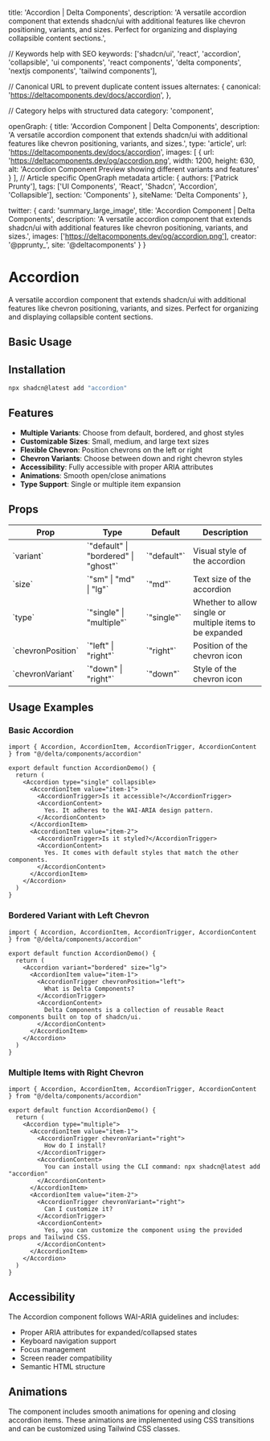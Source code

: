   title: 'Accordion | Delta Components',
  description: 'A versatile accordion component that extends shadcn/ui with additional features like chevron positioning, variants, and sizes. Perfect for organizing and displaying collapsible content sections.',

  // Keywords help with SEO
  keywords: ['shadcn/ui', 'react', 'accordion', 'collapsible', 'ui components', 'react components', 'delta components', 'nextjs components', 'tailwind components'],

  // Canonical URL to prevent duplicate content issues
  alternates: {
    canonical: 'https://deltacomponents.dev/docs/accordion',
  },

  // Category helps with structured data
  category: 'component',

  openGraph: {
    title: 'Accordion Component | Delta Components',
    description: 'A versatile accordion component that extends shadcn/ui with additional features like chevron positioning, variants, and sizes.',
    type: 'article',
    url: 'https://deltacomponents.dev/docs/accordion',
    images: [
      {
        url: 'https://deltacomponents.dev/og/accordion.png',
        width: 1200,
        height: 630,
        alt: 'Accordion Component Preview showing different variants and features'
      }
    ],
    // Article specific OpenGraph metadata
    article: {
      authors: ['Patrick Prunty'],
      tags: ['UI Components', 'React', 'Shadcn', 'Accordion', 'Collapsible'],
      section: 'Components'
    },
    siteName: 'Delta Components'
  },

  twitter: {
    card: 'summary_large_image',
    title: 'Accordion Component | Delta Components',
    description: 'A versatile accordion component that extends shadcn/ui with additional features like chevron positioning, variants, and sizes.',
    images: ['https://deltacomponents.dev/og/accordion.png'],
    creator: '@pprunty_',
    site: '@deltacomponents'
  }
}

# Accordion

A versatile accordion component that extends shadcn/ui with additional features like chevron positioning, variants, and sizes. Perfect for organizing and displaying collapsible content sections.

## Basic Usage

<ComponentTabs name="accordion-basic" />

## Installation

```bash
npx shadcn@latest add "accordion"
```

## Features

- **Multiple Variants**: Choose from default, bordered, and ghost styles
- **Customizable Sizes**: Small, medium, and large text sizes
- **Flexible Chevron**: Position chevrons on the left or right
- **Chevron Variants**: Choose between down and right chevron styles
- **Accessibility**: Fully accessible with proper ARIA attributes
- **Animations**: Smooth open/close animations
- **Type Support**: Single or multiple item expansion

## Props

<div className="my-6 w-full overflow-y-auto">
  <table className="w-full">
    <thead>
      <tr className="m-0 border-t p-0 even:bg-muted">
        <th className="border px-4 py-2 text-left font-bold">Prop</th>
        <th className="border px-4 py-2 text-left font-bold">Type</th>
        <th className="border px-4 py-2 text-left font-bold">Default</th>
        <th className="border px-4 py-2 text-left font-bold">Description</th>
      </tr>
    </thead>
    <tbody>
      <tr className="m-0 border-t p-0 even:bg-muted">
        <td className="border px-4 py-2 text-left">`variant`</td>
        <td className="border px-4 py-2 text-left">`"default" | "bordered" | "ghost"`</td>
        <td className="border px-4 py-2 text-left">`"default"`</td>
        <td className="border px-4 py-2 text-left">Visual style of the accordion</td>
      </tr>
      <tr className="m-0 border-t p-0 even:bg-muted">
        <td className="border px-4 py-2 text-left">`size`</td>
        <td className="border px-4 py-2 text-left">`"sm" | "md" | "lg"`</td>
        <td className="border px-4 py-2 text-left">`"md"`</td>
        <td className="border px-4 py-2 text-left">Text size of the accordion</td>
      </tr>
      <tr className="m-0 border-t p-0 even:bg-muted">
        <td className="border px-4 py-2 text-left">`type`</td>
        <td className="border px-4 py-2 text-left">`"single" | "multiple"`</td>
        <td className="border px-4 py-2 text-left">`"single"`</td>
        <td className="border px-4 py-2 text-left">Whether to allow single or multiple items to be expanded</td>
      </tr>
      <tr className="m-0 border-t p-0 even:bg-muted">
        <td className="border px-4 py-2 text-left">`chevronPosition`</td>
        <td className="border px-4 py-2 text-left">`"left" | "right"`</td>
        <td className="border px-4 py-2 text-left">`"right"`</td>
        <td className="border px-4 py-2 text-left">Position of the chevron icon</td>
      </tr>
      <tr className="m-0 border-t p-0 even:bg-muted">
        <td className="border px-4 py-2 text-left">`chevronVariant`</td>
        <td className="border px-4 py-2 text-left">`"down" | "right"`</td>
        <td className="border px-4 py-2 text-left">`"down"`</td>
        <td className="border px-4 py-2 text-left">Style of the chevron icon</td>
      </tr>
    </tbody>
  </table>
</div>

## Usage Examples

### Basic Accordion

```tsx
import { Accordion, AccordionItem, AccordionTrigger, AccordionContent } from "@/delta/components/accordion"

export default function AccordionDemo() {
  return (
    <Accordion type="single" collapsible>
      <AccordionItem value="item-1">
        <AccordionTrigger>Is it accessible?</AccordionTrigger>
        <AccordionContent>
          Yes. It adheres to the WAI-ARIA design pattern.
        </AccordionContent>
      </AccordionItem>
      <AccordionItem value="item-2">
        <AccordionTrigger>Is it styled?</AccordionTrigger>
        <AccordionContent>
          Yes. It comes with default styles that match the other components.
        </AccordionContent>
      </AccordionItem>
    </Accordion>
  )
}
```

### Bordered Variant with Left Chevron

```tsx
import { Accordion, AccordionItem, AccordionTrigger, AccordionContent } from "@/delta/components/accordion"

export default function AccordionDemo() {
  return (
    <Accordion variant="bordered" size="lg">
      <AccordionItem value="item-1">
        <AccordionTrigger chevronPosition="left">
          What is Delta Components?
        </AccordionTrigger>
        <AccordionContent>
          Delta Components is a collection of reusable React components built on top of shadcn/ui.
        </AccordionContent>
      </AccordionItem>
    </Accordion>
  )
}
```

### Multiple Items with Right Chevron

```tsx
import { Accordion, AccordionItem, AccordionTrigger, AccordionContent } from "@/delta/components/accordion"

export default function AccordionDemo() {
  return (
    <Accordion type="multiple">
      <AccordionItem value="item-1">
        <AccordionTrigger chevronVariant="right">
          How do I install?
        </AccordionTrigger>
        <AccordionContent>
          You can install using the CLI command: npx shadcn@latest add "accordion"
        </AccordionContent>
      </AccordionItem>
      <AccordionItem value="item-2">
        <AccordionTrigger chevronVariant="right">
          Can I customize it?
        </AccordionTrigger>
        <AccordionContent>
          Yes, you can customize the component using the provided props and Tailwind CSS.
        </AccordionContent>
      </AccordionItem>
    </Accordion>
  )
}
```

<ComponentTabs name="accordion-neobrutalism" />


## Accessibility

The Accordion component follows WAI-ARIA guidelines and includes:

- Proper ARIA attributes for expanded/collapsed states
- Keyboard navigation support
- Focus management
- Screen reader compatibility
- Semantic HTML structure

## Animations

The component includes smooth animations for opening and closing accordion items. These animations are implemented using CSS transitions and can be customized using Tailwind CSS classes. 